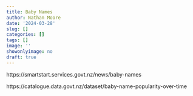```yaml
---
title: Baby Names
author: Nathan Moore
date: '2024-03-28'
slug: []
categories: []
tags: []
image: ''
showonlyimage: no
draft: true
---
```




https://smartstart.services.govt.nz/news/baby-names

https://catalogue.data.govt.nz/dataset/baby-name-popularity-over-time



